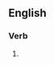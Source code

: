 {{also|heli-skis}}

==English==

===Verb===
{{head|en|verb form}}

# {{en-third-person singular of|heliski}}